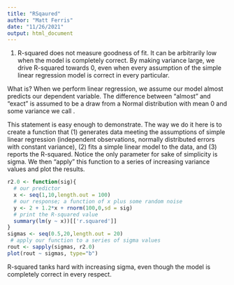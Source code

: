 ```yaml
---
title: "RSqaured"
author: "Matt Ferris"
date: "11/26/2021"
output: html_document
---
```


1. R-squared does not measure goodness of fit. It can be arbitrarily low when the model is completely correct. By making variance large, we drive R-squared towards 0, even when every assumption of the simple linear regression model is correct in every particular.

What is? When we perform linear regression, we assume our model almost predicts our dependent variable. The difference between “almost” and “exact” is assumed to be a draw from a Normal distribution with mean 0 and some variance we call .

This statement is easy enough to demonstrate. The way we do it here is to create a function that (1) generates data meeting the assumptions of simple linear regression (independent observations, normally distributed errors with constant variance), (2) fits a simple linear model to the data, and (3) reports the R-squared. Notice the only parameter for sake of simplicity is sigma. We then “apply” this function to a series of increasing variance
values and plot the results.

```r
r2.0 <- function(sig){
  # our predictor
  x <- seq(1,10,length.out = 100)   
  # our response; a function of x plus some random noise
  y <- 2 + 1.2*x + rnorm(100,0,sd = sig) 
  # print the R-squared value
  summary(lm(y ~ x))[['r.squared']]          
}
sigmas <- seq(0.5,20,length.out = 20)
 # apply our function to a series of sigma values
rout <- sapply(sigmas, r2.0)            
plot(rout ~ sigmas, type="b")
```


R-squared tanks hard with increasing sigma, even though the model is completely correct in every respect.